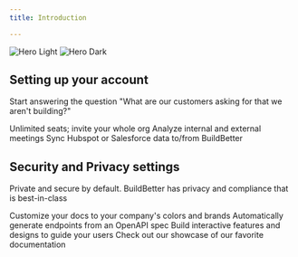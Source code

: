 ```yaml
---
title: Introduction

---
```


<img
  className="block dark:hidden"
  src="/images/hero-light.svg"
  alt="Hero Light"
/>
<img
  className="hidden dark:block"
  src="/images/hero-dark.svg"
  alt="Hero Dark"
/>

## Setting up your account

Start answering the question "What are our customers asking for that we aren't building?"

<CardGroup cols={3}>
  <Card
    title="Invite your team"
    icon="people"
    href="https://docs.buildbetter.ai/quickstart"
  >
    Unlimited seats; invite your whole org
  </Card>
  <Card
    title="Automatically Record Meetings"
    icon="video"
    href="https://docs.buildbetter.ai/callrecording"
  >
    Analyze internal and external meetings
  </Card>
  <Card title="Sync customer data" icon="hubspot" href="">
      Sync Hubspot or Salesforce data to/from BuildBetter
  </Card>
</CardGroup>

## Security and Privacy settings

Private and secure by default. BuildBetter has privacy and compliance that is best-in-class

<CardGroup cols={2}>
  <Card
    title="Secure"
    icon="lock"
    href="https://mintlify.com/docs/settings/global"
  >
    Customize your docs to your company's colors and brands
  </Card>
  <Card
    title="Private"
    icon="blinds"
    href="https://mintlify.com/docs/api-playground/openapi"
  >
    Automatically generate endpoints from an OpenAPI spec
  </Card>
  <Card
    title="Control who can access and share easily"
    icon="share"
    href="https://mintlify.com/docs/components/accordion"
  >
    Build interactive features and designs to guide your users
  </Card>
  <Card
    title="Get Inspiration"
    icon="stars"
    href="https://mintlify.com/customers"
  >
    Check out our showcase of our favorite documentation
  </Card>
</CardGroup>
